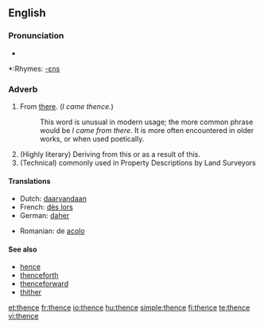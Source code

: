 ==English==

===Pronunciation===
*{{audio|en-us-thence.ogg|Audio (US)}}

*:Rhymes: [[Rhymes:English:-ɛns|-ɛns]]

===Adverb===
{{infl|en|adverb}}

# From [[there]]. (''I came thence.'')
#:This word is unusual in modern usage; the more common phrase would be ''I came from there''. It is more often encountered in older works, or when used poetically.
# (Highly literary) Deriving from this or as a result of this.
# (Technical) commonly used in Property Descriptions by Land Surveyors

====Translations====
{{top}}
*Dutch: [[daarvandaan]]
*French: [[dès lors]]
*German: [[daher]]
{{mid}}
*Romanian: de [[acolo]]
{{bottom}}

====See also====
*[[hence]]
*[[thenceforth]]
*[[thenceforward]]
*[[thither]]

[[et:thence]]
[[fr:thence]]
[[io:thence]]
[[hu:thence]]
[[simple:thence]]
[[fi:thence]]
[[te:thence]]
[[vi:thence]]